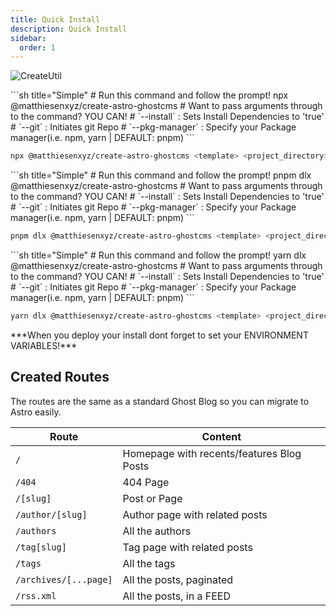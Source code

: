 ```yaml
---
title: Quick Install
description: Quick Install
sidebar:
  order: 1
---
```


![CreateUtil](../../../../assets/create-astro-ghostcms-2024.jan.27.png)

<Tabs>
  <TabItem label="npm">
```sh title="Simple"
# Run this command and follow the prompt!
npx @matthiesenxyz/create-astro-ghostcms
# Want to pass arguments through to the command?  YOU CAN!
#  `--install`     : Sets Install Dependencies to 'true'
#  `--git`         : Initiates git Repo
#  `--pkg-manager` : Specify your Package manager(i.e. npm, yarn | DEFAULT: pnpm)
```

```sh title="Advanced"
npx @matthiesenxyz/create-astro-ghostcms <template> <project_directory> --git --install
```
  </TabItem>

  <TabItem label="pnpm">
```sh title="Simple"
# Run this command and follow the prompt!
pnpm dlx @matthiesenxyz/create-astro-ghostcms
# Want to pass arguments through to the command?  YOU CAN!
#  `--install`     : Sets Install Dependencies to 'true'
#  `--git`         : Initiates git Repo
#  `--pkg-manager` : Specify your Package manager(i.e. npm, yarn | DEFAULT: pnpm)
```

```sh title="Advanced"
pnpm dlx @matthiesenxyz/create-astro-ghostcms <template> <project_directory> --git --install
```
  </TabItem>

  <TabItem label="yarn">
```sh title="Simple"
# Run this command and follow the prompt!
yarn dlx @matthiesenxyz/create-astro-ghostcms
# Want to pass arguments through to the command?  YOU CAN!
#  `--install`     : Sets Install Dependencies to 'true'
#  `--git`         : Initiates git Repo
#  `--pkg-manager` : Specify your Package manager(i.e. npm, yarn | DEFAULT: pnpm)
```

```sh title="Advanced"
yarn dlx @matthiesenxyz/create-astro-ghostcms <template> <project_directory> --git --install
```
  </TabItem>

</Tabs>

<Aside>
***When you deploy your install dont forget to set your ENVIRONMENT VARIABLES!***
</Aside>

## Created Routes

The routes are the same as a standard Ghost Blog so you can migrate to Astro easily.

| Route                 | Content                                   |
| --------------------- | ----------------------------------------- |
| `/`                   | Homepage with recents/features Blog Posts |
| `/404`                | 404 Page                                  |
| `/[slug]`             | Post or Page                              |
| `/author/[slug]`      | Author page with related posts            |
| `/authors`            | All the authors                           |
| `/tag[slug]`          | Tag page with related posts               |
| `/tags`               | All the tags                              |
| `/archives/[...page]` | All the posts, paginated                  |
| `/rss.xml`            | All the posts, in a FEED                  |